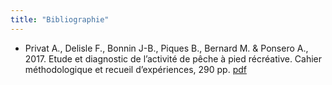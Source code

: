 ---
title: "Bibliographie"
---    

- Privat A., Delisle F., Bonnin J-B., Piques B., Bernard M. & Ponsero A., 2017. Etude et diagnostic de l’activité de pêche à pied récréative. Cahier méthodologique et recueil d’expériences, 290 pp. [pdf](bibliographie/B2-2017-Cahiermethodologiquepecheapied.pdf)